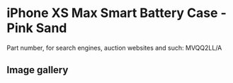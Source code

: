 
# iPhone XS Max Smart Battery Case - Pink Sand

Part number, for search engines, auction websites and such: MVQQ2LL/A

## Image gallery

<div style={{ width: '100%', maxWidth: '768px' }}>
<GalleryComponent
    images={[
      {
        original: "/everysource/MVQQ2.webp",
        thumbnail: "/everypreview/MVQQ2.webp",
      },
      {
        original: "/everysource/MVQQ2_AV2.webp",
        thumbnail: "/everypreview/MVQQ2_AV2.webp",
      },
      {
        original: "/everysource/MVQQ2_AV3.webp",
        thumbnail: "/everypreview/MVQQ2_AV3.webp",
      },
      {
        original: "/everysource/MVQQ2_AV4.webp",
        thumbnail: "/everypreview/MVQQ2_AV4.webp",
      },
      {
        original: "/everysource/MVQQ2_AV5.webp",
        thumbnail: "/everypreview/MVQQ2_AV5.webp",
      },
      {
        original: "/everysource/MVQQ2_AV6.webp",
        thumbnail: "/everypreview/MVQQ2_AV6.webp",
      }
    ]}
  />
</div>